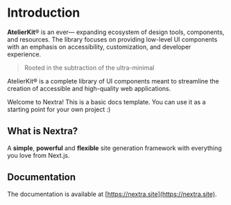 # Introduction

**AtelierKit**® is an ever— expanding ecosystem of design tools, components, and resources. 
The library focuses on providing low-level UI components with an emphasis on accessibility, customization, and developer experience.

> Rooted in the subtraction of the ultra-minimal


AtelierKit® is a complete library of UI components meant to streamline the creation of accessible and high-quality web applications.
 
Welcome to Nextra! This is a basic docs template. You can use it as a starting point for your own project :)

## What is Nextra?

A **simple**, **powerful** and **flexible** site generation framework with everything you love from Next.js.

## Documentation

The documentation is available at [https://nextra.site](https://nextra.site).
